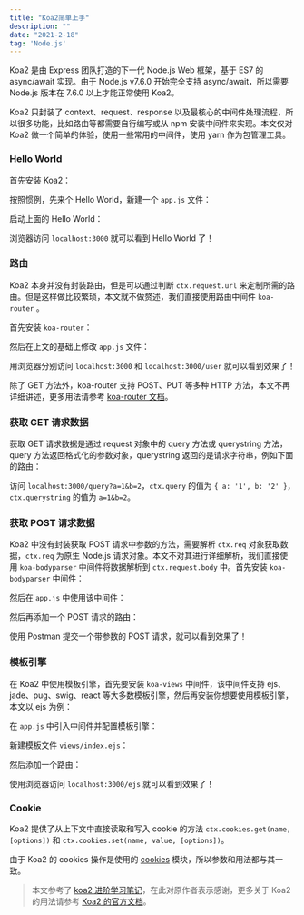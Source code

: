 ```yaml
---
title: "Koa2简单上手"
description: ""
date: "2021-2-18"
tag: 'Node.js'
---
```


Koa2 是由 Express 团队打造的下一代 Node.js Web 框架，基于 ES7 的 async/await 实现。由于 Node.js v7.6.0 开始完全支持 async/await，所以需要 Node.js 版本在 7.6.0 以上才能正常使用 Koa2。

Koa2 只封装了 context、request、response 以及最核心的中间件处理流程，所以很多功能，比如路由等都需要自行编写或从 npm 安装中间件来实现。本文仅对 Koa2 做一个简单的体验，使用一些常用的中间件，使用 yarn 作为包管理工具。

### Hello World

首先安装 Koa2：

按照惯例，先来个 Hello World，新建一个 `app.js` 文件：

启动上面的 Hello World：

浏览器访问 `localhost:3000` 就可以看到 Hello World 了！

### 路由

Koa2 本身并没有封装路由，但是可以通过判断 `ctx.request.url` 来定制所需的路由。但是这样做比较繁琐，本文就不做赘述，我们直接使用路由中间件 `koa-router` 。

首先安装 `koa-router`：

然后在上文的基础上修改 `app.js` 文件：

用浏览器分别访问 `localhost:3000` 和 `localhost:3000/user` 就可以看到效果了！

除了 GET 方法外，koa-router 支持 POST、PUT 等多种 HTTP 方法，本文不再详细讲述，更多用法请参考 [koa-router 文档](https://github.com/alexmingoia/koa-router/tree/master)。

### 获取 GET 请求数据

获取 GET 请求数据是通过 request 对象中的 query 方法或 querystring 方法，query 方法返回格式化的参数对象，querystring 返回的是请求字符串，例如下面的路由：

访问 `localhost:3000/query?a=1&b=2`，`ctx.query` 的值为 `{ a: '1', b: '2' }`，`ctx.querystring` 的值为 `a=1&b=2`。

### 获取 POST 请求数据

Koa2 中没有封装获取 POST 请求中参数的方法，需要解析 `ctx.req` 对象获取数据，`ctx.req` 为原生 Node.js 请求对象。本文不对其进行详细解析，我们直接使用 `koa-bodyparser` 中间件将数据解析到 `ctx.request.body` 中。首先安装 `koa-bodyparser` 中间件：

然后在 `app.js` 中使用该中间件：

然后再添加一个 POST 请求的路由：

使用 Postman 提交一个带参数的 POST 请求，就可以看到效果了！

### 模板引擎

在 Koa2 中使用模板引擎，首先要安装 `koa-views` 中间件，该中间件支持 ejs、jade、pug、swig、react 等大多数模板引擎，然后再安装你想要使用模板引擎，本文以 ejs 为例：

在 `app.js` 中引入中间件并配置模板引擎：

新建模板文件 `views/index.ejs`：

然后添加一个路由：

使用浏览器访问 `localhost:3000/ejs` 就可以看到效果了！

### Cookie

Koa2 提供了从上下文中直接读取和写入 cookie 的方法 `ctx.cookies.get(name, [options])` 和 `ctx.cookies.set(name, value, [options])`。

由于 Koa2 的 cookies 操作是使用的 [cookies](https://github.com/pillarjs/cookies) 模块，所以参数和用法都与其一致。

> 本文参考了 [koa2 进阶学习笔记](https://chenshenhai.github.io/koa2-note/)，在此对原作者表示感谢，更多关于 Koa2 的用法请参考 [Koa2 的官方文档](https://github.com/koajs/koa/tree/master/docs)。